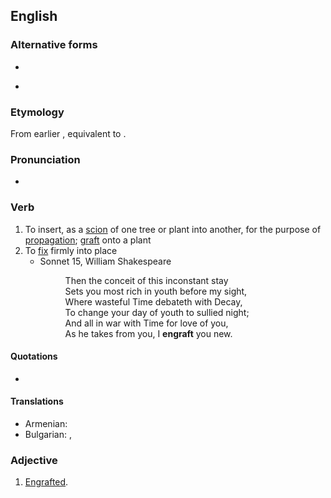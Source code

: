 ==English==

===Alternative forms===
* {{l|en|ingraft}}
* {{l|en|engraff}} {{qualifier|obsolete}}

===Etymology===
From earlier {{m|en|ingraft}}, equivalent to {{prefix|en|gloss1=in|graft|lang=en}}.

===Pronunciation===
* {{IPA|/ɪŋˈɡɹæft/|/ɪŋˈɡɹɑːft/|lang=en}}

===Verb===
{{en-verb}}

# To insert, as a [[scion]] of one tree or plant into another, for the purpose of [[propagation]]; [[graft]] onto a plant
# To [[fix]] firmly into place
#* Sonnet 15, William Shakespeare
#*: Then the conceit of this inconstant stay
#*: Sets you most rich in youth before my sight,
#*: Where wasteful Time debateth with Decay,
#*: To change your day of youth to sullied night;
#*: And all in war with Time for love of you,
#*: As he takes from you, I '''engraft''' you new.

====Quotations====
* {{seeCites}}

====Translations====
{{trans-top|To insert, as a [[scion]]}}
* Armenian: {{t+|hy|պատվաստել}}
* Bulgarian: {{t+|bg|присаждам}}, {{t+|bg|ашладисвам}}
{{trans-mid}}
{{trans-bottom}}

===Adjective===
{{en-adj}}

# {{lb|en|rare}} [[engrafted|Engrafted]].